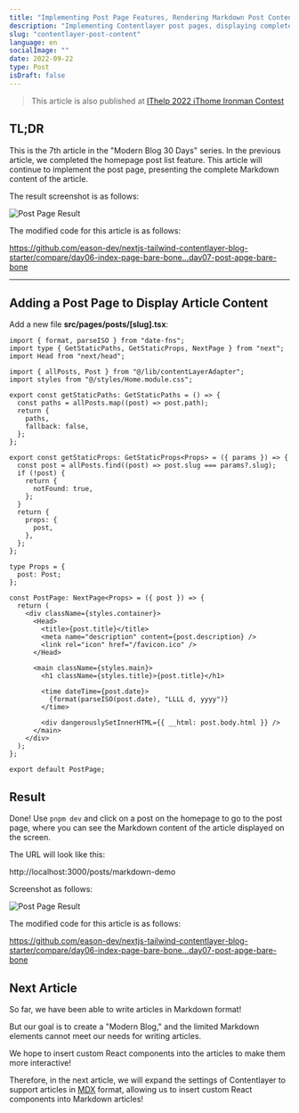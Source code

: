 ```yaml
---
title: "Implementing Post Page Features, Rendering Markdown Post Content - Modern Next.js Blog Series #07"
description: "Implementing Contentlayer post pages, displaying complete article Markdown content"
slug: "contentlayer-post-content"
language: en
socialImage: ""
date: 2022-09-22
type: Post
isDraft: false
---
```


> This article is also published at [IThelp 2022 iThome Ironman Contest](https://ithelp.ithome.com.tw/articles/10296357)

## TL;DR

This is the 7th article in the "Modern Blog 30 Days" series. In the previous article, we completed the homepage post list feature. This article will continue to implement the post page, presenting the complete Markdown content of the article.

The result screenshot is as follows:

![Post Page Result](https://i.imgur.com/w6pTHUJ.jpg)

The modified code for this article is as follows:

https://github.com/eason-dev/nextjs-tailwind-contentlayer-blog-starter/compare/day06-index-page-bare-bone...day07-post-apge-bare-bone

---

## Adding a Post Page to Display Article Content

Add a new file **src/pages/posts/[slug].tsx**:

```tsx
import { format, parseISO } from "date-fns";
import type { GetStaticPaths, GetStaticProps, NextPage } from "next";
import Head from "next/head";

import { allPosts, Post } from "@/lib/contentLayerAdapter";
import styles from "@/styles/Home.module.css";

export const getStaticPaths: GetStaticPaths = () => {
  const paths = allPosts.map((post) => post.path);
  return {
    paths,
    fallback: false,
  };
};

export const getStaticProps: GetStaticProps<Props> = ({ params }) => {
  const post = allPosts.find((post) => post.slug === params?.slug);
  if (!post) {
    return {
      notFound: true,
    };
  }
  return {
    props: {
      post,
    },
  };
};

type Props = {
  post: Post;
};

const PostPage: NextPage<Props> = ({ post }) => {
  return (
    <div className={styles.container}>
      <Head>
        <title>{post.title}</title>
        <meta name="description" content={post.description} />
        <link rel="icon" href="/favicon.ico" />
      </Head>

      <main className={styles.main}>
        <h1 className={styles.title}>{post.title}</h1>

        <time dateTime={post.date}>
          {format(parseISO(post.date), "LLLL d, yyyy")}
        </time>

        <div dangerouslySetInnerHTML={{ __html: post.body.html }} />
      </main>
    </div>
  );
};

export default PostPage;
```

## Result

Done! Use `pnpm dev` and click on a post on the homepage to go to the post page, where you can see the Markdown content of the article displayed on the screen.

The URL will look like this:

http://localhost:3000/posts/markdown-demo

Screenshot as follows:

![Post Page Result](https://i.imgur.com/w6pTHUJ.jpg)

The modified code for this article is as follows:

https://github.com/eason-dev/nextjs-tailwind-contentlayer-blog-starter/compare/day06-index-page-bare-bone...day07-post-apge-bare-bone

## Next Article

So far, we have been able to write articles in Markdown format!

But our goal is to create a "Modern Blog," and the limited Markdown elements cannot meet our needs for writing articles.

We hope to insert custom React components into the articles to make them more interactive!

Therefore, in the next article, we will expand the settings of Contentlayer to support articles in [MDX](https://mdxjs.com/) format, allowing us to insert custom React components into Markdown articles!
